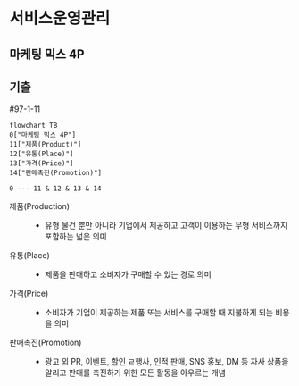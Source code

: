 # 서비스운영관리 {#sec-service-operation}

## 마케팅 믹스 4P

:::{.callout-tip}
## 기출

#97-1-11
:::

```mermaid
flowchart TB
0["마케팅 믹스 4P"]
11["제품(Product)"]
12["유통(Place)"]
13["가격(Price)"]
14["판매촉진(Promotion)"]

0 --- 11 & 12 & 13 & 14
```

제품(Production)
: - 유형 물건 뿐만 아니라 기업에서 제공하고 고객이 이용하는 무형 서비스까지 포함하는 넓은 의미

유통(Place)
: - 제품을 판매하고 소비자가 구매할 수 있는 경로 의미

가격(Price)
: - 소비자가 기업이 제공하는 제품 또는 서비스를 구매할 때 지불하게 되는 비용을 의미

판매촉진(Promotion)
: - 광고 외 PR, 이벤트, 할인 ㄹ행사, 인적 판매, SNS 홍보, DM 등 자사 상품을 알리고 판매를 촉진하기 위한 모든 활동을 아우르는 개념

